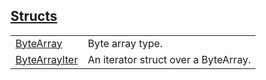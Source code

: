 
## [Structs](./core-byte_array-structs)

| | |
|:---|:---|
| [ByteArray](./core-byte_array-ByteArray) | Byte array type. |
| [ByteArrayIter](./core-byte_array-ByteArrayIter) | An iterator struct over a ByteArray. |
